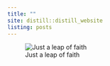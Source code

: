 ```yaml
---
title: ""
site: distill::distill_website
listing: posts
---
```

![Just a leap of faith](images/leap_of_faith.jpg)